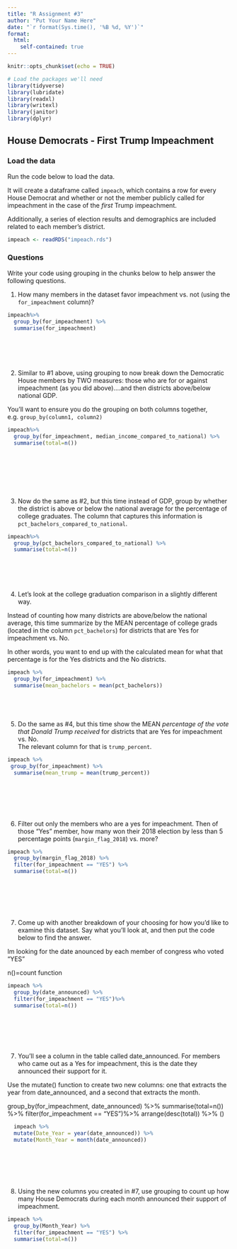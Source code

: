 ```yaml
---
title: "R Assignment #3"
author: "Put Your Name Here"
date: "`r format(Sys.time(), '%B %d, %Y')`"
format:
  html:
    self-contained: true
---
```


```r
knitr::opts_chunk$set(echo = TRUE)

# Load the packages we'll need
library(tidyverse)
library(lubridate)
library(readxl)
library(writexl)
library(janitor)
library(dplyr)

```

## House Democrats - First Trump Impeachment

### Load the data

Run the code below to load the data.

It will create a dataframe called `impeach`, which contains a row for every House Democrat and whether or not the member publicly called for impeachment in the case of the *first* Trump impeachment.

Additionally, a series of election results and demographics are included related to each member's district.

```r

impeach <- readRDS("impeach.rds")


```

### Questions

Write your code using grouping in the chunks below to help answer the following questions.

1)  How many members in the dataset favor impeachment vs. not (using the `for_impeachment` column)?

```r
impeach%>%
  group_by(for_impeachment) %>%
  summarise(for_impeachment)
  






```

2)  Similar to #1 above, using grouping to now break down the Democratic House members by TWO measures: those who are for or against impeachment (as you did above)....and then districts above/below national GDP.  
  
You'll want to ensure you do the grouping on both columns together, e.g. `group_by(column1, column2)`

```r
impeach%>%
  group_by(for_impeachment, median_income_compared_to_national) %>%
  summarise(total=n()) 
  
  







```

3)  Now do the same as #2, but this time instead of GDP, group by whether the district is above or below the national average for the percentage of college graduates. The column that captures this information is `pct_bachelors_compared_to_national`.

```r
impeach%>%
  group_by(pct_bachelors_compared_to_national) %>%
  summarise(total=n())







```

4)  Let's look at the college graduation comparison in a slightly different way.  
  
Instead of counting how many districts are above/below the national average, this time summarize by the MEAN percentage of college grads (located in the column `pct_bachelors`) for districts that are Yes for impeachment vs. No.  
  
In other words, you want to end up with the calculated mean for what that percentage is for the Yes districts and the No districts.

```r
impeach %>%
  group_by(for_impeachment) %>%
  summarise(mean_bachelors = mean(pct_bachelors))






```

5)  Do the same as #4, but this time show the MEAN *percentage of the vote that Donald Trump received* for districts that are Yes for impeachment vs. No.  
The relevant column for that is `trump_percent`.

```r
impeach %>%
 group_by(for_impeachment) %>%
  summarise(mean_trump = mean(trump_percent))








```

6)  Filter out only the members who are a yes for impeachment. Then of those "Yes" member, how many won their 2018 election by less than 5 percentage points (`margin_flag_2018`) vs. more?

```r
impeach %>%
  group_by(margin_flag_2018) %>%
  filter(for_impeachment == "YES") %>%
  summarise(total=n())
  







```

7)  Come up with another breakdown of your choosing for how you'd like to examine this dataset. Say what you'll look at, and then put the code below to find the answer.  

Im looking for the date anounced by each member of congress who voted "YES" 

n()=count function

```r

impeach %>%
  group_by(date_announced) %>%
  filter(for_impeachment == "YES")%>%
  summarise(total=n())








```

7)  You'll see a column in the table called date_announced. For members who came out as a Yes for impeachment, this is the date they announced their support for it.  
  
Use the mutate() function to create two new columns: one that extracts the year from date_announced, and a second that extracts the month.

group_by(for_impeachment, date_announced) %>%
  summarise(total=n()) %>%
  filter(for_impeachment == "YES")%>%
  arrange(desc(total)) %>%
  ()

```r

  impeach %>%
  mutate(Date_Year = year(date_announced)) %>%
  mutate(Month_Year = month(date_announced))
  







```

8) Using the new columns you created in #7, use grouping to count up how many House Democrats during each month announced their support of impeachment.

```r
impeach %>%
  group_by(Month_Year) %>%
  filter(for_impeachment == "YES") %>%
  summarise(total=n())
  






```



